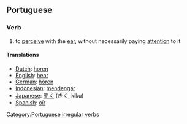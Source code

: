 ==Portuguese==
===Verb===
#  to [[perceive]] with the [[ear]], without necessarily paying [[attention]] to it

====Translations====
*[[Dutch]]: [[horen]]
*[[English]]: [[hear]]
*[[German]]: [[hören]]
*[[Indonesian]]: [[dengar|mendengar]]
*[[Japanese]]: [[聞く]] (きく, kiku)
*[[Spanish]]: [[oír]]

[[Category:Portuguese irregular verbs]]